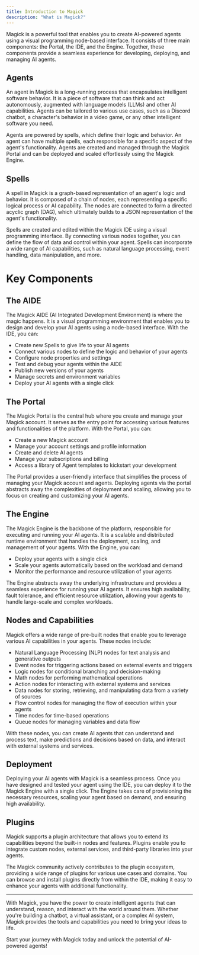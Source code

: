 ```yaml
---
title: Introduction to Magick
description: "What is Magick?"
---
```


Magick is a powerful tool that enables you to create AI-powered agents using a visual programming node-based interface. It consists of three main components: the Portal, the IDE, and the Engine. Together, these components provide a seamless experience for developing, deploying, and managing AI agents.

## Agents

An agent in Magick is a long-running process that encapsulates intelligent software behavior. It is a piece of software that can think and act autonomously, augmented with language models (LLMs) and other AI capabilities. Agents can be tailored to various use cases, such as a Discord chatbot, a character's behavior in a video game, or any other intelligent software you need.

Agents are powered by spells, which define their logic and behavior. An agent can have multiple spells, each responsible for a specific aspect of the agent's functionality. Agents are created and managed through the Magick Portal and can be deployed and scaled effortlessly using the Magick Engine.

## Spells

A spell in Magick is a graph-based representation of an agent's logic and behavior. It is composed of a chain of nodes, each representing a specific logical process or AI capability. The nodes are connected to form a directed acyclic graph (DAG), which ultimately builds to a JSON representation of the agent's functionality.

Spells are created and edited within the Magick IDE using a visual programming interface. By connecting various nodes together, you can define the flow of data and control within your agent. Spells can incorporate a wide range of AI capabilities, such as natural language processing, event handling, data manipulation, and more.

# Key Components

## The AIDE

The Magick AIDE (AI Integrated Development Environment) is where the magic happens. It is a visual programming environment that enables you to design and develop your AI agents using a node-based interface. With the IDE, you can:

- Create new Spells to give life to your AI agents
- Connect various nodes to define the logic and behavior of your agents
- Configure node properties and settings
- Test and debug your agents within the AIDE
- Publish new versions of your agents
- Manage secrets and environment variables
- Deploy your AI agents with a single click


## The Portal

The Magick Portal is the central hub where you create and manage your Magick account. It serves as the entry point for accessing various features and functionalities of the platform. With the Portal, you can:

- Create a new Magick account
- Manage your account settings and profile information
- Create and delete AI agents
- Manage your subscriptions and billing
- Access a library of Agent templates to kickstart your development

The Portal provides a user-friendly interface that simplifies the process of managing your Magick account and agents. Deploying agents via the portal abstracts away the complexities of deployment and scaling, allowing you to focus on creating and customizing your AI agents.

## The Engine

The Magick Engine is the backbone of the platform, responsible for executing and running your AI agents. It is a scalable and distributed runtime environment that handles the deployment, scaling, and management of your agents. With the Engine, you can:

- Deploy your agents with a single click
- Scale your agents automatically based on the workload and demand
- Monitor the performance and resource utilization of your agents

The Engine abstracts away the underlying infrastructure and provides a seamless experience for running your AI agents. It ensures high availability, fault tolerance, and efficient resource utilization, allowing your agents to handle large-scale and complex workloads.

## Nodes and Capabilities

Magick offers a wide range of pre-built nodes that enable you to leverage various AI capabilities in your agents. These nodes include:

- Natural Language Processing (NLP) nodes for text analysis and generative outputs
- Event nodes for triggering actions based on external events and triggers
- Logic nodes for conditional branching and decision-making
- Math nodes for performing mathematical operations
- Action nodes for interacting with external systems and services
- Data nodes for storing, retrieving, and manipulating data from a variety of sources
- Flow control nodes for managing the flow of execution within your agents
- Time nodes for time-based operations
- Queue nodes for managing variables and data flow

With these nodes, you can create AI agents that can understand and process text, make predictions and decisions based on data, and interact with external systems and services.

## Deployment

Deploying your AI agents with Magick is a seamless process. Once you have designed and tested your agent using the IDE, you can deploy it to the Magick Engine with a single click. The Engine takes care of provisioning the necessary resources, scaling your agent based on demand, and ensuring high availability.


## Plugins

Magick supports a plugin architecture that allows you to extend its capabilities beyond the built-in nodes and features. Plugins enable you to integrate custom nodes, external services, and third-party libraries into your agents.

The Magick community actively contributes to the plugin ecosystem, providing a wide range of plugins for various use cases and domains. You can browse and install plugins directly from within the IDE, making it easy to enhance your agents with additional functionality.

---

With Magick, you have the power to create intelligent agents that can understand, reason, and interact with the world around them. Whether you're building a chatbot, a virtual assistant, or a complex AI system, Magick provides the tools and capabilities you need to bring your ideas to life.

Start your journey with Magick today and unlock the potential of AI-powered agents!